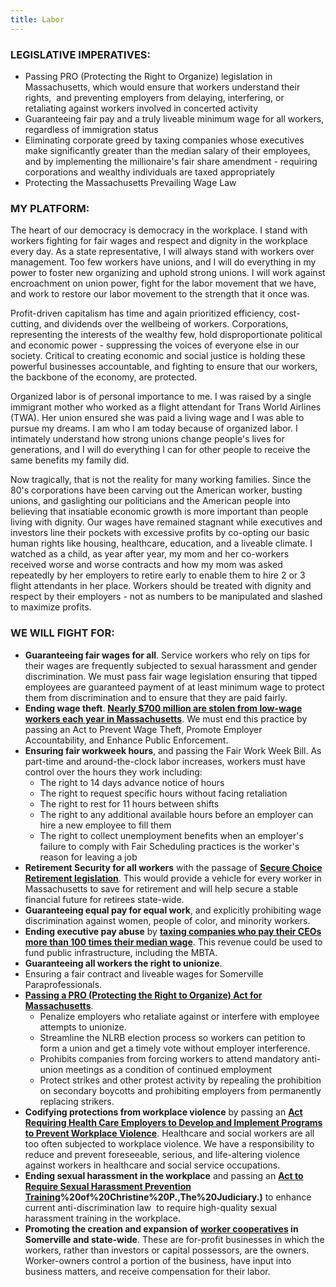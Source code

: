 ```yaml
---
title: Labor
---
```


### LEGISLATIVE IMPERATIVES:

-   Passing PRO (Protecting the Right to Organize) legislation in Massachusetts, which would ensure that workers understand their rights,  and preventing employers from delaying, interfering, or retaliating against workers involved in concerted activity
-   Guaranteeing fair pay and a truly liveable minimum wage for all workers, regardless of immigration status 
-   Eliminating corporate greed by taxing companies whose executives make significantly greater than the median salary of their employees, and by implementing the millionaire's fair share amendment - requiring corporations and wealthy individuals are taxed appropriately
-   Protecting the Massachusetts Prevailing Wage Law

### MY PLATFORM:

The heart of our democracy is democracy in the workplace. I stand with workers fighting for fair wages and respect and dignity in the workplace every day. As a state representative, I will always stand with workers over management. Too few workers have unions, and I will do everything in my power to foster new organizing and uphold strong unions. I will work against encroachment on union power, fight for the labor movement that we have, and work to restore our labor movement to the strength that it once was. 

Profit-driven capitalism has time and again prioritized efficiency, cost-cutting, and dividends over the wellbeing of workers. Corporations, representing the interests of the wealthy few, hold disproportionate political and economic power - suppressing the voices of everyone else in our society. Critical to creating economic and social justice is holding these powerful businesses accountable, and fighting to ensure that our workers, the backbone of the economy, are protected.

Organized labor is of personal importance to me. I was raised by a single immigrant mother who worked as a flight attendant for Trans World Airlines (TWA). Her union ensured she was paid a living wage and I was able to pursue my dreams. I am who I am today because of organized labor. I intimately understand how strong unions change people's lives for generations, and I will do everything I can for other people to receive the same benefits my family did. 

Now tragically, that is not the reality for many working families. Since the 80's corporations have been carving out the American worker, busting unions, and gaslighting our politicians and the American people into believing that insatiable economic growth is more important than people living with dignity. Our wages have remained stagnant while executives and investors line their pockets with excessive profits by co-opting our basic human rights like housing, healthcare, education, and a liveable climate. I watched as a child, as year after year, my mom and her co-workers received worse and worse contracts and how my mom was asked repeatedly by her employers to retire early to enable them to hire 2 or 3 flight attendants in her place. Workers should be treated with dignity and respect by their employers - not as numbers to be manipulated and slashed to maximize profits.

### WE WILL FIGHT FOR:

-   **Guaranteeing fair wages for all**. Service workers who rely on tips for their wages are frequently subjected to sexual harassment and gender discrimination. We must pass fair wage legislation ensuring that tipped employees are guaranteed payment of at least minimum wage to protect them from discrimination and to ensure that they are paid fairly.
-   **Ending wage theft**. **[Nearly $700 million are stolen from low-wage workers each year in Massachusetts](https://www.massaflcio.org/news/read-wage-theft-fact-sheet)**. We must end this practice by passing an Act to Prevent Wage Theft, Promote Employer Accountability, and Enhance Public Enforcement.
-   **Ensuring fair workweek hours**, and passing the Fair Work Week Bill. As part-time and around-the-clock labor increases, workers must have control over the hours they work including:
    -   The right to 14 days advance notice of hours 
    -   The right to request specific hours without facing retaliation
    -   The right to rest for 11 hours between shifts 
    -   The right to any additional available hours before an employer can hire a new employee to fill them 
    -   The right to collect unemployment benefits when an employer's failure to comply with Fair Scheduling practices is the worker's reason for leaving a job
-   **Retirement Security for all workers** with the passage of **[Secure Choice Retirement legislation](https://malegislature.gov/Bills/191/H1075)**. This would provide a vehicle for every worker in Massachusetts to save for retirement and will help secure a stable financial future for retirees state-wide.
-   **Guaranteeing equal pay for equal work**, and explicitly prohibiting wage discrimination against women, people of color, and minority workers. 
-   **Ending executive pay abuse** by **[taxing companies who pay their CEOs more than 100 times their median wage](https://inequality.org/action/corporate-pay-equity/)**. This revenue could be used to fund public infrastructure, including the MBTA.
-   **Guaranteeing all workers the right to unionize**.
-   Ensuring a fair contract and liveable wages for Somerville Paraprofessionals.
-   **[Passing a PRO (Protecting the Right to Organize) Act for Massachusetts](https://www.massaflcio.org/news/pro-act-good-workers-and-good-business)**.
    -   Penalize employers who retaliate against or interfere with employee attempts to unionize.
    -   Streamline the NLRB election process so workers can petition to form a union and get a timely vote without employer interference. 
    -   Prohibits companies from forcing workers to attend mandatory anti-union meetings as a condition of continued employment
    -   Protect strikes and other protest activity by repealing the prohibition on secondary boycotts and prohibiting employers from permanently replacing strikers.
-   **Codifying protections from workplace violence** by passing an **[Act Requiring Health Care Employers to Develop and Implement Programs to Prevent Workplace Violence](https://malegislature.gov/Bills/191/H1416)**. Healthcare and social workers are all too often subjected to workplace violence. We have a responsibility to reduce and prevent foreseeable, serious, and life-altering violence against workers in healthcare and social service occupations. 
-   **Ending sexual harassment in the workplace** and passing an **[Act to Require Sexual Harassment Prevention Training](https://malegislature.gov/Bills/191/H1345#:~:text=An%20Act%20to%20require%20sexual%20harassment%20prevention%20training&text=1345)%20of%20Christine%20P.,The%20Judiciary.)**  to enhance current anti-discrimination law  to require high-quality sexual harassment training in the workplace.
-   **Promoting the creation and expansion of  [worker cooperatives](https://institute.coop/what-worker-cooperative) in Somerville and state-wide**. These are for-profit businesses in which the workers, rather than investors or capital possessors, are the owners. Worker-owners control a portion of the business, have input into business matters, and receive compensation for their labor.
